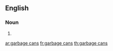 ==English==

===Noun===
{{head|en|plural|head=[[garbage]] [[can]]s}}

# {{plural of|garbage can|lang=en}}

[[ar:garbage cans]]
[[fr:garbage cans]]
[[th:garbage cans]]